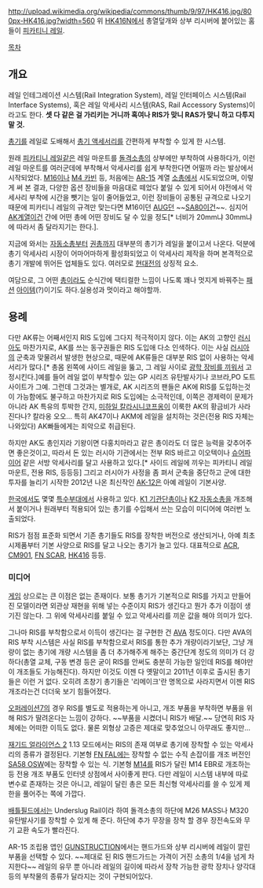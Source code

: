 http://upload.wikimedia.org/wikipedia/commons/thumb/9/97/HK416.jpg/800px-HK416.jpg?width=560
위 [[HK416|HK416N]]에서 총열덮개와 상부 리시버에 붙어있는 홈들이 [[피카티니 레일]].

[[목차]]
== 개요 ==
레일 인테그레이션 시스템(Rail Integration System), 레일 인터페이스 시스템(Rail Interface Systems), 혹은 레일 악세사리 시스템(RAS, Rail Accessory Systems)이라고도 한다. '''셋 다 같은 걸 가리키는 거니까 혹여나 RIS가 맞니 RAS가 맞니 하고 다투지 말 것.'''

[[총기]]를 레일로 도배해서 [[총기 액세서리]]를 간편하게 부착할 수 있게 한 시스템.

원래 [[피카티니 레일]]같은 레일 마운트를 [[돌격소총]]의 상부에만 부착하여 사용하다가, 이런 레일 마운트를 여러군데에 부착해서 악세사리를 쉽게 부착한다면 어떨까 라는 발상에서 시작되었다. [[M16(소총)|M16]]이나 [[M4 카빈]] 등, 처음에는 [[AR-15]] 계열 [[소총]]에서 시도되었으며, 이렇게 써 본 결과, 다양한 옵션 장비들을 마음대로 떼었다 붙일 수 있게 되어서 야전에서 악세사리 부착에 시간을 뺏기는 일이 줄어들었고, 이런 장비들이 공통된 규격으로 나오기 때문에 피카티니 레일의 규격만 맞는다면 M16이던 [[AUG]]던 ~~[[SA80]]이건~~. 심지어 [[AK]]계열이건 간에 어떤 총에 어떤 장비도 달 수 있을 정도[* 너비가 20mm냐 30mm냐에 따라서 좀 달라지기는 한다.].

지금에 와서는 [[자동소총]]부터 [[권총]]까지 대부분의 총기가 레일을 붙이고서 나온다. 덕분에 총기 악세사리 시장이 어마어마하게 활성화되었고 이 악세사리 제작을 하며 본격적으로 총기 개발에 뛰어든 업체들도 있다. 여러모로 [[현대전]]의 상징적 요소.

여담으로, 그 어떤 [[총]]이라도 순식간에 택티컬한 느낌이 나도록 꽤나 멋지게 바꿔주는 [[패션]] [[아이템]](?)이기도 하다.실용성과 멋이라고 해야할까.

== 용례 ==
다만 AK류는 어째서인지 RIS 도입에 그다지 적극적이지 않다. 이는 AK의 고향인 [[러시아]]도 마찬가지로, AK를 쓰는 동구권들은 RIS 도입애 다소 인색하다. 이는 사실 [[러시아]]의 군축과 맞물려서 발생한 현상으로, 때문에 AK류들은 대부분 RIS 없이 사용하는 악세서리가 많다.[* 총몸 왼쪽에 사이드 레일을 뚫고, 그 레일 사이로 [http://img.photobucket.com/albums/1003/SturmGrenadier/SVD/Image4.jpg 광학 장비를 끼워서] 고정시킨다.]예를 들어 레일 없이 부착할수 있는 GP 시리즈 유탄발사기나 코브라,PO 도트사이트가 그예. 그런데 그것과는 별개로, AK 시리즈의 팬들은 AK에 RIS를 도입하는것이 가능함에도 불구하고 마찬가지로 RIS 도입에는 소극적인데, 이쪽은 경제력이 문제가 아니라 AK 특유의 투박한 간지, [[미하일 칼라시니코프]]옹이 이룩한 AK의 황금비가 사라진다나? 칼라옹 오오… 특히 AK47이나 AKM에 레일을 설치하는 것은(전용 RIS 자체는 나와있다) AK빠들에게는 죄악으로 취급된다. 

하지만 AK도 총인지라 기왕이면 다홍치마라고 같은 총이라도 더 많은 능력을 갖추어주면 좋은것이고, 따라서 돈 있는 러시아 기관에서는 전부 RIS 바르고 이오텍이나 [[슈어파이어]] 같은 서방 악세사리를 달고 사용하고 있다.[* 사이드 레일에 끼우는 피카티니 레일 마운트, 전용 RIS, 등등등] 그리고 러시아가 사정을 좀 펴서 군축을 중단하고 군에 대한 투자를 늘리기 시작한 2012년 나온 최신작인 [[AK-12]]은 아예 레일이 기본사양.

[[한국]]에서도 몇몇 [[특수부대]]에서 사용하고 있다. [[K1 기관단총]]이나 [[K2 자동소총]]을 개조해서 붙이거나 원래부터 적용되어 있는 총기를 수입해서 쓰는 모습이 미디어에 여러번 노출되었다.

RIS가 점점 표준화 되면서 기존 총기들도 RIS를 장착한 버전으로 생산되거나, 아예 최초 시제품부터 기본 사양으로 RIS를 달고 나오는 총기가 늘고 있다. 대표적으로 [[ACR(Adaptive Combat Rifle)|ACR]], [[아말라이트 AR-15|CM901]], [[FN SCAR]], [[HK416]] 등등.  

=== 미디어 ===
[[게임]] 상으로는 큰 이점은 없는 존재이다. 보통 총기가 기본적으로 RIS를 가지고 만들어진 모델이라면 외관상 재현을 위해 넣는 수준이지 RIS가 생긴다고 뭔가 추가 이점이 생기진 않는다. 그 위에 악세사리를 붙일 수 있고 악세사리를 끼운 값을 해야 의미가 있다.

그나마 RIS를 부착함으로서 이득이 생긴다는 걸 구현한 건 [[AVA]] 정도이다. 다만 AVA의 RIS 부착 시스템은 사실 RIS를 부착함으로서 RIS를 통한 추가 개량이라기보단, 그냥 개량이 없는 총기에 개량 시스템을 좀 더 추가해주게 해주는 중간단계 정도의 의미가 더 강하다(총열 교체, 구동 변경 등은 굳이 RIS를 안써도 충분히 가능한 일인데 RIS를 해야만 이 개조들도 가능해진다). 하지만 이것도 이젠 다 옛말이고 2011년 이후로 출시된 총기들은 이런 거 없다. 오히려 초창기 총기들은 '리메이크'란 명목으로 사라지면서 이젠 RIS 개조라는건 더더욱 보기 힘들어졌다.

[[오퍼레이션7]]의 경우 RIS를 별도로 적용하는게 아니고, 개조 부품을 부착하면 부품을 위해 RIS가 딸려온다는 느낌이 강하다. ~~부품을 시켰더니 RIS가 배달.~~ 당연히 RIS 자체에는 어떠한 이득도 없다. 물론 외형상 고증은 제대로 맞추었으니 아무래도 좋지만…

[[재기드 얼라이언스 2]] 1.13 모드에서는 RIS의 존재 여부로 총기에 장착할 수 있는 악세사리의 종류가 결정된다. 기본형 [[FN FAL]]에는 장착할 수 없는 수직 손잡이를 개조 버전인 [http://www.dsarms.com/images/SA58OSW.gif SA58 OSW]에는 장착할 수 있는 식. 기본형 [[M14]]를 RIS가 달린 M14 EBR로 개조하는 등 전용 개조 부품도 인터넷 상점에서 사이좋게 판다. 다만 레일이 시스템 내부에 따로 변수로 존재하는 것은 아니고, 레일이 달린 총은 모든 최신형 악세사리를 쓸 수 있게 제한을 풀어주는 쪽에 가깝다.

[[배틀필드]]에서는 Underslug Rail이라 하여 돌격소총의 하단에 M26 MASS나 M320 유탄발사기를 장착할 수 있게 해 준다. 하단에 추가 무장을 장착 할 경우 장전속도와 무기 교환 속도가 빨라진다.

AR-15 조립용 앱인 [http://www.gunstruction.net/ GUNSTRUCTION]에서는 핸드가드와 상부 리시버에 레일이 깔린 부품을 선택할 수 있다. ~~제대로 된 RIS 핸드가드는 가격이 거진 소총의 1/4을 넘게 차지한다~~ 레일의 유무 뿐 아니라 레일의 길이에 따라서 장착 가능한 광학 장치나 양각대 등의 부착물의 종류가 달라지는 것이 구현되어있다.
